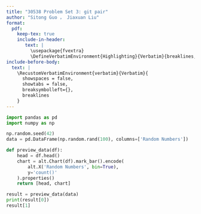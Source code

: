 ```yaml
---
title: "30538 Problem Set 3: git pair"
author: "Sitong Guo ， Jiaxuan Liu"
format: 
  pdf:
    keep-tex: true
    include-in-header: 
       text: |
         \usepackage{fvextra}
         \DefineVerbatimEnvironment{Highlighting}{Verbatim}{breaklines,commandchars=\\\{\}}
include-before-body:
  text: |
    \RecustomVerbatimEnvironment{verbatim}{Verbatim}{
      showspaces = false,
      showtabs = false,
      breaksymbolleft={},
      breaklines
    }
---
```


```python
import pandas as pd
import numpy as np

np.random.seed(42)
data = pd.DataFrame(np.random.rand(100), columns=['Random Numbers'])

def preview_data(df):
    head = df.head()
    chart = alt.Chart(df).mark_bar().encode(
        alt.X('Random Numbers', bin=True),
        y='count()'
    ).properties()
    return [head, chart]

result = preview_data(data)
print(result[0])
result[1]
```